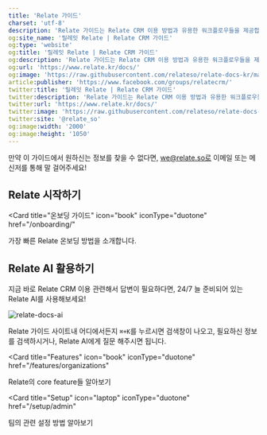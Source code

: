 ```yaml
---
title: 'Relate 가이드'
charset: 'utf-8'
description: 'Relate 가이드는 Relate CRM 이용 방법과 유용한 워크플로우들을 제공합니다.'
og:site_name: '릴레잇 Relate | Relate CRM 가이드'
og:type: 'website'
og:title: '릴레잇 Relate | Relate CRM 가이드'
og:description: 'Relate 가이드는 Relate CRM 이용 방법과 유용한 워크플로우들을 제공합니다.'
og:url: 'https://www.relate.kr/docs/'
og:image: 'https://raw.githubusercontent.com/relateso/relate-docs-kr/main/docs/images/og-image-docs.png'
article:publisher: 'https://www.facebook.com/groups/relatecrm/'
twitter:title: '릴레잇 Relate | Relate CRM 가이드'
twitter:description: 'Relate 가이드는 Relate CRM 이용 방법과 유용한 워크플로우들을 제공합니다.'
twitter:url: 'https://www.relate.kr/docs/'
twitter:image: 'https://raw.githubusercontent.com/relateso/relate-docs-kr/main/docs/images/og-image-docs.png'
twitter:site: '@relate_so'
og:image:width: '2000'
og:image:height: '1050'
---
```


<Note>만약 이 가이드에서 원하신는 정보를 찾을 수 없다면, we@relate.so로 이메일 또는 메신저를 통해 말 걸어주세요!</Note>

## Relate 시작하기
<Card
  title="온보딩 가이드"
  icon="book"
  iconType="duotone"
  href="/onboarding/"
>
  가장 빠른 Relate 온보딩 방법을 소개합니다.
</Card>

## Relate AI 활용하기

지금 바로 Relate CRM 이용 관련해서 답변이 필요하다면, 24/7 늘 준비되어 있는 Relate AI를 사용해보세요!

![relate-docs-ai](/images/features/relate-ai-docs.png)

Relate 가이드 사이트내 어디에서든지 `⌘+K`를 누르시면 검색창이 나오고, 필요하신 정보를 검색하시거나, Relate AI에게 질문 해주시면 됩니다.

<Card
  title="Features"
  icon="book"
  iconType="duotone"
  href="/features/organizations"
>
  Relate의 core feature들 알아보기
</Card>

<Card
  title="Setup"
  icon="laptop"
  iconType="duotone"
  href="/setup/admin"
>
  팀의 관련 설정 방법 알아보기
</Card>
